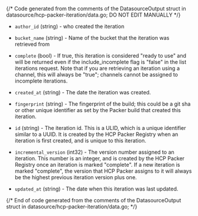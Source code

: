 {/* Code generated from the comments of the DatasourceOutput struct in datasource/hcp-packer-iteration/data.go; DO NOT EDIT MANUALLY */}

- `author_id` (string) - who created the iteration

- `bucket_name` (string) - Name of the bucket that the iteration was retrieved from

- `complete` (bool) - If true, this iteration is considered "ready to use" and will be
  returned even if the include_incomplete flag is "false" in the
  list iterations request. Note that if you are retrieving an iteration
  using a channel, this will always be "true"; channels cannot be assigned
  to incomplete iterations.

- `created_at` (string) - The date the iteration was created.

- `fingerprint` (string) - The fingerprint of the build; this could be a git sha or other unique
  identifier as set by the Packer build that created this iteration.

- `id` (string) - The iteration id. This is a ULID, which is a unique identifier similar
  to a UUID. It is created by the HCP Packer Registry when an iteration is
  first created, and is unique to this iteration.

- `incremental_version` (int32) - The version number assigned to an iteration. This number is an integer,
  and is created by the HCP Packer Registry once an iteration is
  marked "complete". If a new iteration is marked "complete", the version
  that HCP Packer assigns to it will always be the highest previous
  iteration version plus one.

- `updated_at` (string) - The date when this iteration was last updated.

{/* End of code generated from the comments of the DatasourceOutput struct in datasource/hcp-packer-iteration/data.go; */}

